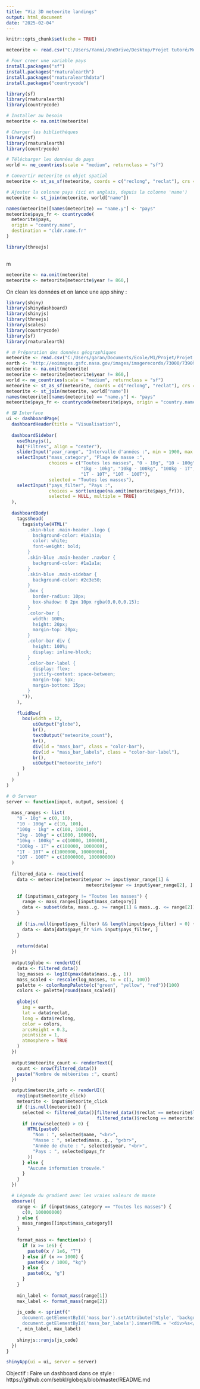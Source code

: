 ---
title: "Viz 3D meteorite landings"
output: html_document
date: "2025-02-04"
---

```{r setup, include=FALSE}
knitr::opts_chunk$set(echo = TRUE)
```

```{r}
meteorite <- read.csv("C:/Users/Yanni/OneDrive/Desktop/Projet tutoré/Meteorite_Landings.csv")
```

```{r}
# Pour creer une variable pays
install.packages("sf")
install.packages("rnaturalearth")
install.packages("rnaturalearthdata")
install.packages("countrycode")

library(sf)
library(rnaturalearth)
library(countrycode)

```

```{r}
# Installer au besoin
meteorite <- na.omit(meteorite)

# Charger les bibliothèques
library(sf)
library(rnaturalearth)
library(countrycode)

# Télécharger les données de pays
world <- ne_countries(scale = "medium", returnclass = "sf")

# Convertir meteorite en objet spatial
meteorite <- st_as_sf(meteorite, coords = c("reclong", "reclat"), crs = 4326, remove = FALSE)

# Ajouter la colonne pays (ici en anglais, depuis la colonne 'name')
meteorite <- st_join(meteorite, world["name"])

names(meteorite)[names(meteorite) == "name.y"] <- "pays"
meteorite$pays_fr <- countrycode(
  meteorite$pays,
  origin = "country.name",
  destination = "cldr.name.fr"
)

```


```{r}
library(threejs)
```
```{r}

```

m
```{r}
meteorite <- na.omit(meteorite)
meteorite <- meteorite[meteorite$year != 860,]
```

On clean les données et on lance une app shiny :
```{r}
library(shiny)
library(shinydashboard)
library(shinyjs)
library(threejs)
library(scales)
library(countrycode)
library(sf)
library(rnaturalearth)

# 🌐 Préparation des données géographiques
meteorite <- read.csv("C:/Users/garan/Documents/Ecole/M1/Projet/Projet_Meteorites/Données/Meteorite_Landings.csv")
earth <- "http://eoimages.gsfc.nasa.gov/images/imagerecords/73000/73909/world.topo.bathy.200412.3x5400x2700.jpg"
meteorite <- na.omit(meteorite)
meteorite <- meteorite[meteorite$year != 860,]
world <- ne_countries(scale = "medium", returnclass = "sf")
meteorite <- st_as_sf(meteorite, coords = c("reclong", "reclat"), crs = 4326, remove = FALSE)
meteorite <- st_join(meteorite, world["name"])
names(meteorite)[names(meteorite) == "name.y"] <- "pays"
meteorite$pays_fr <- countrycode(meteorite$pays, origin = "country.name", destination = "cldr.name.fr")

# 🖼️ Interface
ui <- dashboardPage(
  dashboardHeader(title = "Visualisation"),
  
  dashboardSidebar(
    useShinyjs(),
    h4("Filtres", align = "center"),
    sliderInput("year_range", "Intervalle d'années :", min = 1900, max = 2013, value = c(1900, 2013), step = 10),
    selectInput("mass_category", "Plage de masse :", 
                choices = c("Toutes les masses", "0 - 10g", "10 - 100g", "100g - 1kg", 
                            "1kg - 10kg", "10kg - 100kg", "100kg - 1T", 
                            "1T - 10T", "10T - 100T"),
                selected = "Toutes les masses"),
    selectInput("pays_filter", "Pays :", 
                choices = sort(unique(na.omit(meteorite$pays_fr))),
                selected = NULL, multiple = TRUE)
  ),
  
  dashboardBody(
    tags$head(
      tags$style(HTML("
        .skin-blue .main-header .logo {
          background-color: #1a1a1a;
          color: white;
          font-weight: bold;
        }
        .skin-blue .main-header .navbar {
          background-color: #1a1a1a;
        }
        .skin-blue .main-sidebar {
          background-color: #2c3e50;
        }
        .box {
          border-radius: 10px;
          box-shadow: 0 2px 10px rgba(0,0,0,0.15);
        }
        .color-bar {
          width: 100%;
          height: 20px;
          margin-top: 20px;
        }
        .color-bar div {
          height: 100%;
          display: inline-block;
        }
        .color-bar-label {
          display: flex;
          justify-content: space-between;
          margin-top: 5px;
          margin-bottom: 15px;
        }
      ")),
    ),
    
    fluidRow(
      box(width = 12,
          uiOutput("globe"),
          br(),
          textOutput("meteorite_count"),
          br(),
          div(id = "mass_bar", class = "color-bar"),
          div(id = "mass_bar_labels", class = "color-bar-label"),
          br(),
          uiOutput("meteorite_info")
      )
    )
  )
)

# ⚙️ Serveur
server <- function(input, output, session) {
  
  mass_ranges <- list(
    "0 - 10g" = c(0, 10),
    "10 - 100g" = c(10, 100),
    "100g - 1kg" = c(100, 1000),
    "1kg - 10kg" = c(1000, 10000),
    "10kg - 100kg" = c(10000, 100000),
    "100kg - 1T" = c(100000, 1000000),
    "1T - 10T" = c(1000000, 10000000),
    "10T - 100T" = c(10000000, 100000000)
  )
  
  filtered_data <- reactive({
    data <- meteorite[meteorite$year >= input$year_range[1] & 
                              meteorite$year <= input$year_range[2], ]
    
    if (input$mass_category != "Toutes les masses") {
      range <- mass_ranges[[input$mass_category]]
      data <- subset(data, mass..g. >= range[1] & mass..g. <= range[2])
    }
    
    if (!is.null(input$pays_filter) && length(input$pays_filter) > 0) {
      data <- data[data$pays_fr %in% input$pays_filter, ]
    }
    
    return(data)
  })
  
  output$globe <- renderUI({
    data <- filtered_data()
    log_masses <- log10(pmax(data$mass..g., 1))
    mass_scaled <- rescale(log_masses, to = c(1, 100))
    palette <- colorRampPalette(c("green", "yellow", "red"))(100)
    colors <- palette[round(mass_scaled)]
    
    globejs(
      img = earth,
      lat = data$reclat, 
      long = data$reclong, 
      color = colors, 
      arcsHeight = 0.3, 
      pointsize = 1, 
      atmosphere = TRUE
    )
  })
  
  output$meteorite_count <- renderText({
    count <- nrow(filtered_data())
    paste("Nombre de météorites :", count)  
  })

  output$meteorite_info <- renderUI({
    req(input$meteorite_click)
    meteorite <- input$meteorite_click
    if (!is.null(meteorite)) {
      selected <- filtered_data()[filtered_data()$reclat == meteorite$lat & 
                                  filtered_data()$reclong == meteorite$lng, ]
      if (nrow(selected) > 0) {
        HTML(paste0(
          "Nom : ", selected$name, "<br>",
          "Masse : ", selected$mass..g., "g<br>",
          "Année de chute : ", selected$year, "<br>",
          "Pays : ", selected$pays_fr
        ))
      } else {
        "Aucune information trouvée."
      }
    }
  })

  # Légende du gradient avec les vraies valeurs de masse
  observe({
    range <- if (input$mass_category == "Toutes les masses") {
      c(0, 100000000)
    } else {
      mass_ranges[[input$mass_category]]
    }
    
    format_mass <- function(x) {
      if (x >= 1e6) {
        paste0(x / 1e6, "T")
      } else if (x >= 1000) {
        paste0(x / 1000, "kg")
      } else {
        paste0(x, "g")
      }
    }
    
    min_label <- format_mass(range[1])
    max_label <- format_mass(range[2])
    
    js_code <- sprintf("
      document.getElementById('mass_bar').setAttribute('style', 'background: linear-gradient(to right, green, yellow, red);');
      document.getElementById('mass_bar_labels').innerHTML = '<div>%s</div><div style=\"text-align: right;\">%s</div>';
    ", min_label, max_label)
    
    shinyjs::runjs(js_code)
  })
}

shinyApp(ui = ui, server = server)

```
Objectif : Faire un dashboard dans ce style :
https://github.com/sebkl/globejs/blob/master/README.md

